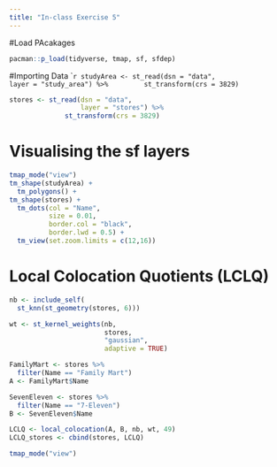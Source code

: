 ```yaml
---
title: "In-class Exercise 5"
---
```


#Load PAcakages
```r
pacman::p_load(tidyverse, tmap, sf, sfdep)
```

#Importing Data
````r
studyArea <- st_read(dsn = "data",
                     layer = "study_area") %>%
        st_transform(crs = 3829)
```
```r
stores <- st_read(dsn = "data",
                  layer = "stores") %>%
              st_transform(crs = 3829)
```
# Visualising the sf layers
```r
tmap_mode("view")
tm_shape(studyArea) +
  tm_polygons() +
tm_shape(stores) +
  tm_dots(col = "Name", 
          size = 0.01,
          border.col = "black", 
          border.lwd = 0.5) + 
  tm_view(set.zoom.limits = c(12,16))
```
# Local Colocation Quotients (LCLQ)
```r
nb <- include_self(
  st_knn(st_geometry(stores, 6)))

wt <- st_kernel_weights(nb,
                        stores,
                        "gaussian",
                        adaptive = TRUE)
```
```r
FamilyMart <- stores %>%
  filter(Name == "Family Mart")
A <- FamilyMart$Name

SevenEleven <- stores %>%
  filter(Name == "7-Eleven")
B <- SevenEleven$Name
```

```r
LCLQ <- local_colocation(A, B, nb, wt, 49)
LCLQ_stores <- cbind(stores, LCLQ)
```
```r
tmap_mode("view")

```

